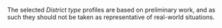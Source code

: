 The selected *District type* profiles are based on preliminary work, and as such they should not be taken as representative of real-world situations.

